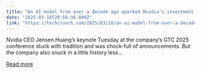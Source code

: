 ```yaml
---
title: "An AI model from over a decade ago sparked Nvidia’s investment in autonomous vehicles"
date: "2025-03-18T20:56:36.000Z"
link: "https://techcrunch.com/2025/03/18/an-ai-model-from-over-a-decade-ago-sparked-nvidias-investment-in-autonomous-vehicles/"
---
```


Nvidia CEO Jensen Huang&#8217;s keynote Tuesday at the company&#8217;s GTC 2025 conference stuck with tradition and was chock-full of announcements. But the company also snuck in a little history less...

[Read more](https://techcrunch.com/2025/03/18/an-ai-model-from-over-a-decade-ago-sparked-nvidias-investment-in-autonomous-vehicles/)
